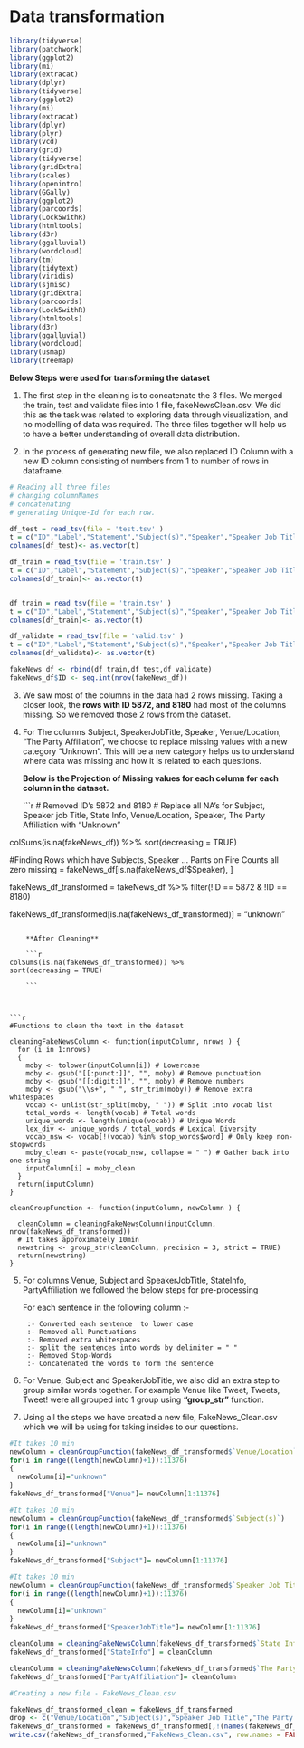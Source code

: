# Data transformation

```r
library(tidyverse)
library(patchwork)
library(ggplot2)
library(mi)
library(extracat)
library(dplyr)
library(tidyverse)
library(ggplot2)
library(mi)
library(extracat)
library(dplyr)
library(plyr)
library(vcd)
library(grid)
library(tidyverse)
library(gridExtra)
library(scales)
library(openintro)
library(GGally)
library(ggplot2)
library(parcoords)
library(Lock5withR)
library(htmltools)
library(d3r)
library(ggalluvial)
library(wordcloud)
library(tm)
library(tidytext)
library(viridis)
library(sjmisc)
library(gridExtra)
library(parcoords)
library(Lock5withR)
library(htmltools)
library(d3r)
library(ggalluvial)
library(wordcloud)
library(usmap)
library(treemap)
```

**Below Steps were used for transforming the dataset**

1) The first step in the cleaning is to concatenate the 3 files. We merged the train, test and validate files into 1 file, fakeNewsClean.csv. We did this as the task was related to exploring data through visualization, and no modelling of data was required. The three files together will help us to have a better understanding of overall data distribution.

2) In the process of generating new file, we also replaced ID Column with a new ID column consisting of numbers from 1 to number of rows in dataframe.


```r
# Reading all three files
# changing columnNames 
# concatenating 
# generating Unique-Id for each row. 

df_test = read_tsv(file = 'test.tsv' )
t = c("ID","Label","Statement","Subject(s)","Speaker","Speaker Job Title","State Info","The Party Affiliation","Barely True Counts","False Counts","Half True Counts","Mostly True Counts","Pants on Fire Counts","Venue/Location")
colnames(df_test)<- as.vector(t)

df_train = read_tsv(file = 'train.tsv' )
t = c("ID","Label","Statement","Subject(s)","Speaker","Speaker Job Title","State Info","The Party Affiliation","Barely True Counts","False Counts","Half True Counts","Mostly True Counts","Pants on Fire Counts","Venue/Location")
colnames(df_train)<- as.vector(t)


df_train = read_tsv(file = 'train.tsv' )
t = c("ID","Label","Statement","Subject(s)","Speaker","Speaker Job Title","State Info","The Party Affiliation","Barely True Counts","False Counts","Half True Counts","Mostly True Counts","Pants on Fire Counts","Venue/Location")
colnames(df_train)<- as.vector(t)

df_validate = read_tsv(file = 'valid.tsv' )
t = c("ID","Label","Statement","Subject(s)","Speaker","Speaker Job Title","State Info","The Party Affiliation","Barely True Counts","False Counts","Half True Counts","Mostly True Counts","Pants on Fire Counts","Venue/Location")
colnames(df_validate)<- as.vector(t)

fakeNews_df <- rbind(df_train,df_test,df_validate)
fakeNews_df$ID <- seq.int(nrow(fakeNews_df))
```


3) We saw most of the columns in the data had 2 rows missing. Taking a closer look, the **rows with ID 5872, and 8180** had most of the columns missing. So we removed those 2 rows from the dataset. 


4) For The columns Subject, SpeakerJobTitle, Speaker, Venue/Location, "The Party Affiliation", we choose to replace missing values with a new category "Unknown". This will be a new category helps us to understand where data was missing and how it is related to each questions. 

    **Below is the Projection of Missing values for each column for each column in the dataset.**

    ```r

# Removed ID's 5872 and 8180
# Replace all NA's for Subject, Speaker job Title, State Info, Venue/Location, Speaker, The Party Affiliation with "Unknown"

colSums(is.na(fakeNews_df)) %>%
  sort(decreasing = TRUE)

#Finding Rows which have Subjects, Speaker ... Pants on Fire Counts all zero
missing = fakeNews_df[is.na(fakeNews_df$Speaker), ]  

fakeNews_df_transformed = fakeNews_df %>% 
  filter(!ID == 5872 & !ID == 8180)

fakeNews_df_transformed[is.na(fakeNews_df_transformed)] = "unknown"
```

    **After Cleaning**
    
    ```r
colSums(is.na(fakeNews_df_transformed)) %>%
sort(decreasing = TRUE)

    ```



```r

#Functions to clean the text in the dataset

cleaningFakeNewsColumn <- function(inputColumn, nrows ) { 
  for (i in 1:nrows)
  {
    moby <- tolower(inputColumn[i]) # Lowercase
    moby <- gsub("[[:punct:]]", "", moby) # Remove punctuation
    moby <- gsub("[[:digit:]]", "", moby) # Remove numbers
    moby <- gsub("\\s+", " ", str_trim(moby)) # Remove extra whitespaces
    vocab <- unlist(str_split(moby, " ")) # Split into vocab list
    total_words <- length(vocab) # Total words
    unique_words <- length(unique(vocab)) # Unique Words
    lex_div <- unique_words / total_words # Lexical Diversity 
    vocab_nsw <- vocab[!(vocab) %in% stop_words$word] # Only keep non-stopwords
    moby_clean <- paste(vocab_nsw, collapse = " ") # Gather back into one string
    inputColumn[i] = moby_clean
  }
  return(inputColumn)
}

cleanGroupFunction <- function(inputColumn, newColumn ) { 
  
  cleanColumn = cleaningFakeNewsColumn(inputColumn, nrow(fakeNews_df_transformed))
  # It takes approximately 10min
  newstring <- group_str(cleanColumn, precision = 3, strict = TRUE)
  return(newstring)
}
```

5) For columns Venue, Subject and SpeakerJobTitle, StateInfo, PartyAffiliation we followed the below steps for pre-processing

    For each sentence in the following column :- 
    
        :- Converted each sentence  to lower case
        :- Removed all Punctuations
        :- Removed extra whitespaces
        :- split the sentences into words by delimiter = " "
        :- Removed Stop-Words  
        :- Concatenated the words to form the sentence
      
  
  
6) For Venue, Subject and SpeakerJobTitle, we also did an extra step to group similar words together. For example Venue like Tweet, Tweets, Tweet! were all grouped into 1 group using **"group_str"** function. 

7) Using all the steps we have created a new file, FakeNews_Clean.csv which we will be using for taking insides to our questions.


```r

#It takes 10 min 
newColumn = cleanGroupFunction(fakeNews_df_transformed$`Venue/Location`)
for(i in range((length(newColumn)+1)):11376)
{
  newColumn[i]="unknown"
}
fakeNews_df_transformed["Venue"]= newColumn[1:11376]

#It takes 10 min
newColumn = cleanGroupFunction(fakeNews_df_transformed$`Subject(s)`)
for(i in range((length(newColumn)+1)):11376)
{
  newColumn[i]="unknown"
}
fakeNews_df_transformed["Subject"]= newColumn[1:11376]

#It takes 10 min
newColumn = cleanGroupFunction(fakeNews_df_transformed$`Speaker Job Title`)
for(i in range((length(newColumn)+1)):11376)
{
  newColumn[i]="unknown"
}
fakeNews_df_transformed["SpeakerJobTitle"]= newColumn[1:11376]
```


```r

cleanColumn = cleaningFakeNewsColumn(fakeNews_df_transformed$`State Info`, nrow(fakeNews_df_transformed))
fakeNews_df_transformed["StateInfo"] = cleanColumn

cleanColumn = cleaningFakeNewsColumn(fakeNews_df_transformed$`The Party Affiliation`, nrow(fakeNews_df_transformed))
fakeNews_df_transformed["PartyAffiliation"]= cleanColumn

```

```r
#Creating a new file - FakeNews_Clean.csv 

fakeNews_df_transformed_clean = fakeNews_df_transformed
drop <- c("Venue/Location","Subject(s)","Speaker Job Title","The Party Affiliation","State Info")
fakeNews_df_transformed = fakeNews_df_transformed[,!(names(fakeNews_df_transformed) %in% drop)]
write.csv(fakeNews_df_transformed,"FakeNews_Clean.csv", row.names = FALSE)
```

